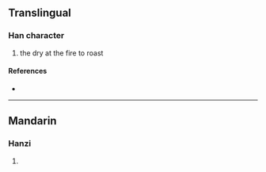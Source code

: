 {{character info/new}}
==Translingual==

===Han character===
{{Han char|rn=86|rad=火|as=14|sn=18|four=|canj=FYRD,XFYRD|ids=⿰火槀}}

# the dry at the fire to roast

====References====
* {{Han ref|kx=0685.270|dkj=19511|dj=1098.150|hdz=32243.120|uh=71FA|ud=29178}}

----

==Mandarin==

===Hanzi===
{{cmn-hanzi|pin=[[dào]] ([[dao4]]), [[kǎo]] ([[kao3]]), [[tāo]] ([[tao1]])|wg=tao<sup>4</sup>, k'ao<sup>3</sup>, t'ao<sup>1</sup>}}

# {{defn|lang=cmn|sort=火14}}